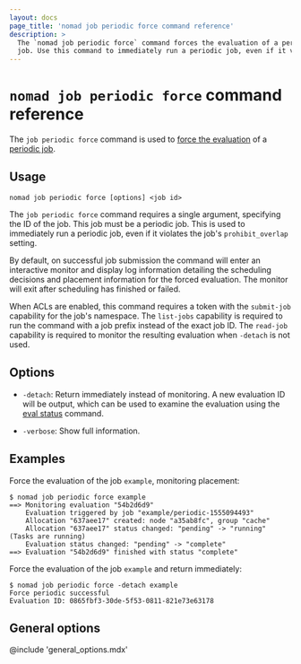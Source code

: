 ```yaml
---
layout: docs
page_title: 'nomad job periodic force command reference'
description: >
  The `nomad job periodic force` command forces the evaluation of a periodic
  job. Use this command to immediately run a periodic job, even if it violates the job's `prohibit_overlap` setting.
---
```


# `nomad job periodic force` command reference

The `job periodic force` command is used to [force the evaluation] of a
[periodic job].

## Usage

```plaintext
nomad job periodic force [options] <job id>
```

The `job periodic force` command requires a single argument, specifying the ID
of the job. This job must be a periodic job. This is used to immediately run a
periodic job, even if it violates the job's `prohibit_overlap` setting.

By default, on successful job submission the command will enter an interactive
monitor and display log information detailing the scheduling decisions and
placement information for the forced evaluation. The monitor will exit after
scheduling has finished or failed.

When ACLs are enabled, this command requires a token with the `submit-job`
capability for the job's namespace. The `list-jobs` capability is required to
run the command with a job prefix instead of the exact job ID. The `read-job`
capability is required to monitor the resulting evaluation when `-detach` is
not used.

## Options

- `-detach`: Return immediately instead of monitoring. A new evaluation ID
  will be output, which can be used to examine the evaluation using the
  [eval status] command.

- `-verbose`: Show full information.

## Examples

Force the evaluation of the job `example`, monitoring placement:

```shell-session
$ nomad job periodic force example
==> Monitoring evaluation "54b2d6d9"
    Evaluation triggered by job "example/periodic-1555094493"
    Allocation "637aee17" created: node "a35ab8fc", group "cache"
    Allocation "637aee17" status changed: "pending" -> "running" (Tasks are running)
    Evaluation status changed: "pending" -> "complete"
==> Evaluation "54b2d6d9" finished with status "complete"
```

Force the evaluation of the job `example` and return immediately:

```shell-session
$ nomad job periodic force -detach example
Force periodic successful
Evaluation ID: 0865fbf3-30de-5f53-0811-821e73e63178
```

## General options

@include 'general_options.mdx'

[eval status]: /nomad/docs/commands/eval/status
[force the evaluation]: /nomad/api-docs/jobs#force-new-periodic-instance
[periodic job]: /nomad/docs/job-specification/periodic
